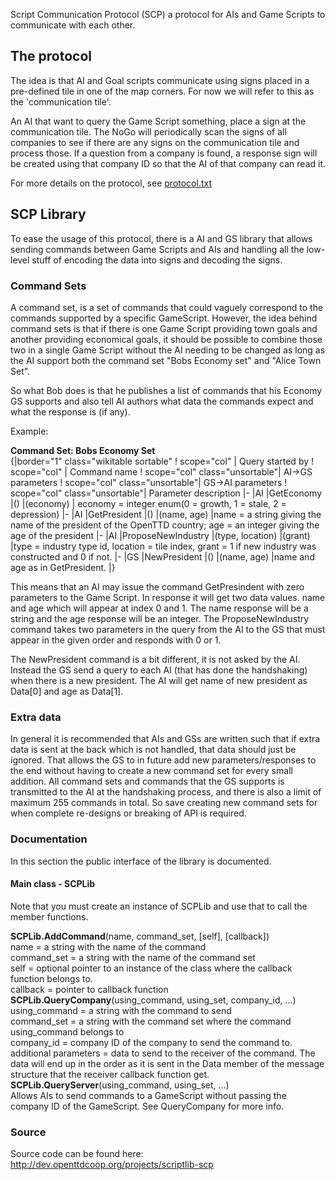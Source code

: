 {{en/Note|SCP is work in progress. Currently there has not yet been a release to tt-forums nor bananas.}}

Script Communication Protocol (SCP) a protocol for AIs and Game Scripts to communicate with each other. 


== The protocol ==
The idea is that AI and Goal scripts communicate using signs placed in a pre-defined tile in one of the map corners. For now we will refer to this as the 'communication tile'. 

An AI that want to query the Game Script something, place a sign at the communication tile. The NoGo will periodically scan the signs of all companies to see if there are any signs on the communication tile and process those. If a question from a company is found, a response sign will be created using that company ID so that the AI of that company can read it.

For more details on the protocol, see [http://dev.openttdcoop.org/projects/scriptlib-scp/repository/entry/protocol.txt protocol.txt]

== SCP Library ==
To ease the usage of this protocol, there is a AI and GS library that allows sending commands between Game Scripts and AIs and handling all the low-level stuff of encoding the data into signs and decoding the signs.

=== Command Sets ===
A command set, is a set of commands that could vaguely correspond to the commands supported by a specific GameScript. However, the idea behind command sets is that if there is one Game Script providing town goals and another providing economical goals, it should be possible to combine those two in a single Game Script without the AI needing to be changed as long as the AI support both the command set "Bobs Economy set" and "Alice Town Set".

So what Bob does is that he publishes a list of commands that his Economy GS supports and also tell AI authors what data the commands expect and what the response is (if any).

Example:

'''Command Set: Bobs Economy Set'''<br/>
{|border="1"  class="wikitable sortable"
! scope="col" | Query started by
! scope="col" | Command name
! scope="col" class="unsortable"| AI->GS parameters
! scope="col" class="unsortable"| GS->AI parameters
! scope="col" class="unsortable"| Parameter description
|-
|AI
|GetEconomy
|()
|(economy)
| economy = integer enum(0 = growth, 1 = stale, 2 = depression)
|-
|AI
|GetPresident
|()
|(name, age)
|name = a string giving the name of the president of the OpenTTD country; age = an integer giving the age of the president
|-
|AI
|ProposeNewIndustry
|(type, location)
|(grant)
|type = industry type id, location = tile index, grant = 1 if new industry was constructed and 0 if not.
|-
|GS
|NewPresident
|()
|(name, age)
|name and age as in GetPresident.
|}

This means that an AI may issue the command GetPresindent with zero parameters to the Game Script. In response it will get two data values. name and age which will appear at index 0 and 1. The name response will be a string and the age response will be an integer. The ProposeNewIndustry command takes two parameters in the query from the AI to the GS that must appear in the given order and responds with 0 or 1. 

The NewPresident command is a bit different, it is not asked by the AI. Instead the GS send a query to each AI (that has done the handshaking) when there is a new president. The AI will get name of new president as Data[0] and age as Data[1]. 

=== Extra data ===
In general it is recommended that AIs and GSs are written such that if extra data is sent at the back which is not handled, that data should just be ignored. That allows the GS to in future add new parameters/responses to the end without having to create a new command set for every small addition. All command sets and commands that the GS supports is transmitted to the AI at the handshaking process, and there is also a limit of maximum 255 commands in total. So save creating new command sets for when complete re-designs or breaking of API is required.

=== Documentation ===
In this section the public interface of the library is documented.
====Main class - SCPLib====
Note that you must create an instance of SCPLib and use that to call the member functions.

'''SCPLib.AddCommand'''(name, command_set, [self], [callback])<br/>
name = a string with the name of the command<br/>
command_set = a string with the name of the command set<br/>
self = optional pointer to an instance of the class where the callback function belongs to.<br/>
callback = pointer to callback function<br/>

'''SCPLib.QueryCompany'''(using_command, using_set, company_id, ...)<br/>
using_command = a string with the command to send<br/>
command_set = a string with the command set where the command using_command belongs to<br/>
company_id = company ID of the company to send the command to.<br/>
additional parameters = data to send to the receiver of the command. The data will end up in the order as it is sent in the Data member of the message structure that the receiver callback function get.<br/>

'''SCPLib.QueryServer'''(using_command, using_set, ...)<br/>
Allows AIs to send commands to a GameScript without passing the company ID of the GameScript. See QueryCompany for more info.<br/>

=== Source ===
Source code can be found here: http://dev.openttdcoop.org/projects/scriptlib-scp